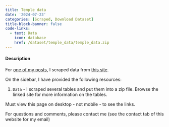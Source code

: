 ```yaml
---
title: Temple data
date: '2024-07-23'
categories: [Scraped, Download Dataset]
title-block-banner: false
code-links:
  - text: Data
    icon: database
    href: /dataset/temple_data/temple_data.zip
---
```


#### Description

For [one of my posts](https://mormonmetrics.substack.com/p/data-behind-the-texas-temple-controversy), I scraped data from [this site](https://churchofjesuschristtemples.org/).

On the sidebar, I have provided the following resources:

1. `Data` - I scraped several tables and put them into a zip file. Browse the linked site for more information on the tables.

:::{.callout-note}
Must view this page on desktop - not mobile - to see the links.
:::

For questions and comments, please contact me (see the contact tab of this website for my email)
